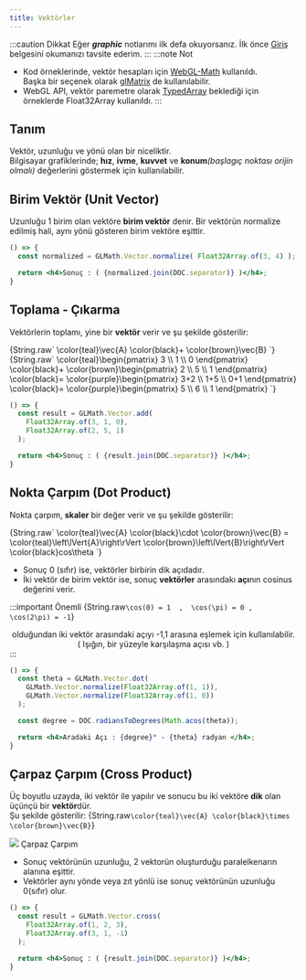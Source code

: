 ```yaml
---
title: Vektörler
---
```

:::caution Dikkat
  Eğer **_graphic_** notlarımı ilk defa okuyorsanız. İlk önce [Giriş](intro.md) belgesini okumanızı tavsite ederim.
:::
:::note Not
  * Kod örneklerinde, vektör hesapları için [WebGL-Math](https://github.com/cevherkarakoc/WebGL-Math) kullanıldı.  
  Başka bir seçenek olarak [glMatrix](http://glmatrix.net) de kullanılabilir.  
  * WebGL API, vektör paremetre olarak [TypedArray](https://developer.mozilla.org/en-US/docs/Web/JavaScript/Reference/Global_Objects/TypedArray) beklediği için örneklerde Float32Array kullanıldı.
:::

## Tanım
Vektör, uzunluğu ve yönü olan bir niceliktir.  
Bilgisayar grafiklerinde; **hız**, **ivme**, **kuvvet** ve **konum**_(başlagıç noktası orijin olmalı)_ değerlerini göstermek için kullanılabilir.


## Birim Vektör (Unit Vector)
Uzunluğu 1 birim olan vektöre **birim vektör** denir.
Bir vektörün normalize edilmiş hali, aynı yönü gösteren birim vektöre eşittir. 

```jsx live 
() => {
  const normalized = GLMath.Vector.normalize( Float32Array.of(3, 4) );

  return <h4>Sonuç : ( {normalized.join(DOC.separator)} )</h4>;
}
```

## Toplama - Çıkarma
Vektörlerin toplamı, yine bir **vektör** verir ve şu şekilde gösterilir:

<BlockMath>
  {String.raw`
    \color{teal}\vec{A} \color{black}+ \color{brown}\vec{B} 
  `}
</BlockMath>

<BlockMath>
  {String.raw`
    \color{teal}\begin{pmatrix}  3 \\ 1 \\ 0 \end{pmatrix}
    \color{black}+ 
    \color{brown}\begin{pmatrix}  2 \\ 5 \\ 1 \end{pmatrix}
    \color{black}=
    \color{purple}\begin{pmatrix}  3+2 \\ 1+5 \\ 0+1 \end{pmatrix}
    \color{black}=
    \color{purple}\begin{pmatrix}  5 \\ 6 \\ 1 \end{pmatrix}
  `}
</BlockMath>

```jsx live
() => {
  const result = GLMath.Vector.add(
    Float32Array.of(3, 1, 0),
    Float32Array.of(2, 5, 1)
  );

  return <h4>Sonuç : ( {result.join(DOC.separator)} )</h4>;
}
```

## Nokta Çarpım (Dot Product)
Nokta çarpım, **skaler** bir değer verir ve şu şekilde gösterilir:

<BlockMath>
  {String.raw`
    \color{teal}\vec{A} \color{black}\cdot \color{brown}\vec{B} 
    =
    \color{teal}\left\lVert{A}\right\rVert
    \color{brown}\left\lVert{B}\right\rVert
    \color{black}cos\theta
  `}
</BlockMath>

* Sonuç 0 (sıfır) ise, vektörler birbirin dik açıdadır.
* İki vektör de birim vektör ise, sonuç **vektörler** arasındakı **açı**nın cosinus değerini verir.

:::important Önemli
<BlockMath>
  {String.raw`
    \cos(0) = 1  , 
    \cos(\pi) = 0 , 
    \cos(2\pi) = -1
  `}
</BlockMath>
 <center>olduğundan iki vektör arasındaki açıyı -1,1 arasına eşlemek için kullanılabilir.</center>
 <center>( Işığın, bir yüzeyle karşılaşma açısı vb. )</center>
:::

```jsx live
() => {
  const theta = GLMath.Vector.dot(
    GLMath.Vector.normalize(Float32Array.of(1, 1)),
    GLMath.Vector.normalize(Float32Array.of(1, 0))
  );

  const degree = DOC.radiansToDegrees(Math.acos(theta));

  return <h4>Aradaki Açı : {degree}° - {theta} radyan </h4>;
}
```

## Çarpaz Çarpım (Cross Product)
Üç boyutlu uzayda, iki vektör ile yapılır ve sonucu bu iki vektöre **dik** olan üçünçü bir **vektör**dür.  
Şu şekilde gösterilir:
<BlockMath>
  {String.raw`
    \color{teal}\vec{A} \color{black}\times \color{brown}\vec{B}
  `}
</BlockMath>

<Image src='/img/cross_product.svg' size='200px'>
  Çarpaz Çarpım
</Image>

* Sonuç vektörünün uzunluğu, 2 vektorün oluşturduğu paralelkenarın alanına eşittir.
* Vektörler aynı yönde veya zıt yönlü ise sonuç vektörünün uzunluğu 0(sıfır) olur.

```jsx live
() => {
  const result = GLMath.Vector.cross(
    Float32Array.of(1, 2, 3),
    Float32Array.of(3, 1, -1)
  );

  return <h4>Sonuç : ( {result.join(DOC.separator)} )</h4>;
}
```
